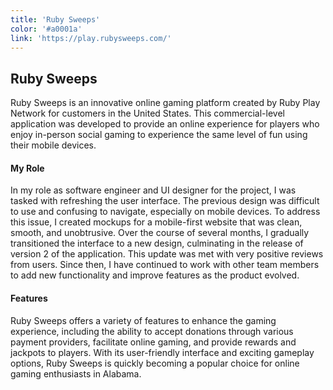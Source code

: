 ```yaml
---
title: 'Ruby Sweeps'
color: '#a0001a'
link: 'https://play.rubysweeps.com/'
---
```


## Ruby Sweeps

Ruby Sweeps is an innovative online gaming platform created by Ruby Play Network
for customers in the United States.
This commercial-level application was developed to provide an online experience for players who enjoy
in-person social gaming to experience the same level of fun using their mobile devices.

#### My Role
In my role as software engineer and UI designer for the project, I was tasked with refreshing the user
interface. The previous design was difficult to use and confusing to navigate, especially on mobile devices.
To address this issue, I created mockups for a mobile-first website that was clean, smooth, and unobtrusive.
Over the course of several months, I gradually transitioned the interface to a new design, culminating in
the release of version 2 of the application. This update was met with very positive reviews from users.
Since then, I have continued to work with other team members to add new functionality and improve features
as the product evolved.

#### Features
Ruby Sweeps offers a variety of features to enhance the gaming experience, including the ability
to accept donations through various payment providers, facilitate online gaming, and provide
rewards and jackpots to players. With its user-friendly interface and exciting gameplay options,
Ruby Sweeps is quickly becoming a popular choice for online gaming enthusiasts in Alabama.
